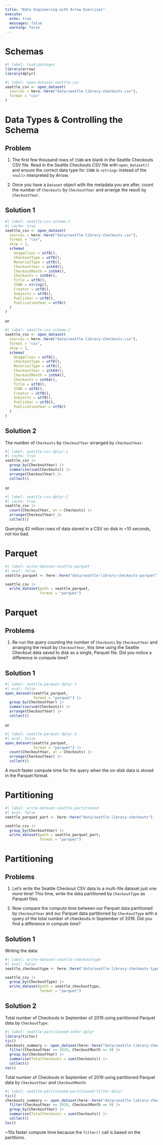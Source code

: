 ```yaml
---
title: "Data Engineering with Arrow Exercises"
execute:
  echo: true
  messages: false
  warning: false
---
```


# Schemas

```r
#| label: load-packages
library(arrow)
library(dplyr)
```

```r
#| label: open-dataset-seattle-csv
seattle_csv <- open_dataset(
  sources = here::here("data/seattle-library-checkouts.csv"),
  format = "csv"
)
```

::: {#exercise-schema .callout-tip}
# Data Types & Controlling the Schema

::: panel-tabset
## Problem

1.  The first few thousand rows of `ISBN` are blank in the Seattle Checkouts CSV file. Read in the Seattle Checkouts CSV file with `open_dataset()` and ensure the correct data type for `ISBN` is `<string>` instead of the `<null>` interpreted by Arrow.

2.  Once you have a `Dataset` object with the metadata you are after, count the number of `Checkouts` by `CheckoutYear` and arrange the result by `CheckoutYear`.

## Solution 1

```r
#| label: seattle-csv-schema-1
#| cache: true
seattle_csv <- open_dataset(
  sources = here::here("data/seattle-library-checkouts.csv"),
  format = "csv",
  skip = 1,
  schema(
    UsageClass = utf8(),
    CheckoutType = utf8(),
    MaterialType = utf8(),
    CheckoutYear = int64(),
    CheckoutMonth = int64(),
    Checkouts = int64(),
    Title = utf8(),
    ISBN = string(),
    Creator = utf8(),
    Subjects = utf8(),
    Publisher = utf8(),
    PublicationYear = utf8()
  )
)
```

or

```r
#| label: seattle-csv-schema-2
seattle_csv <- open_dataset(
  sources = here::here("data/seattle-library-checkouts.csv"),
  format = "csv",
  skip = 1,
  schema(
    UsageClass = utf8(),
    CheckoutType = utf8(),
    MaterialType = utf8(),
    CheckoutYear = int64(),
    CheckoutMonth = int64(),
    Checkouts = int64(),
    Title = utf8(),
    ISBN = utf8(),
    Creator = utf8(),
    Subjects = utf8(),
    Publisher = utf8(),
    PublicationYear = utf8()
  )
)
```

## Solution 2

The number of `Checkouts` by `CheckoutYear` arranged by `CheckoutYear`:

```r
#| label: seattle-csv-dplyr-1
#| cache: true
seattle_csv |>
  group_by(CheckoutYear) |>
  summarise(sum(Checkouts)) |>
  arrange(CheckoutYear) |> 
  collect()
```

or

```r
#| label: seattle-csv-dplyr-2
#| cache: true
seattle_csv |> 
  count(CheckoutYear, wt = Checkouts) |> 
  arrange(CheckoutYear) |> 
  collect()
```

Querying 42 million rows of data stored in a CSV on disk in \~10 seconds, not too bad.
:::
:::

# Parquet

```r
#| label: write-dataset-seattle-parquet
#| eval: false
seattle_parquet <- here::here("data/seattle-library-checkouts-parquet")

seattle_csv |>
  write_dataset(path = seattle_parquet,
                format = "parquet")
```

::: {#exercise-dataset .callout-tip}
# Parquet

::: panel-tabset
## Problems

1.  Re-run the query counting the number of `Checkouts` by `CheckoutYear` and arranging the result by `CheckoutYear`, this time using the Seattle Checkout data saved to disk as a single, Parquet file. Did you notice a difference in compute time?

## Solution 1

```r
#| label: seattle-parquet-dplyr-1
#| eval: false
open_dataset(seattle_parquet, 
             format = "parquet") |>
  group_by(CheckoutYear) |>
  summarise(sum(Checkouts)) |>
  arrange(CheckoutYear) |> 
  collect()
```

or

```r
#| label: seattle-parquet-dplyr-2
#| eval: false
open_dataset(seattle_parquet, 
             format = "parquet") |>
  count(CheckoutYear, wt = Checkouts) |> 
  arrange(CheckoutYear) |> 
  collect()
```

A *much* faster compute time for the query when the on-disk data is stored in the Parquet format.
:::
:::

# Partitioning

```r
#| label: write-dataset-seattle-partitioned
#| eval: false
seattle_parquet_part <- here::here("data/seattle-library-checkouts")

seattle_csv |>
  group_by(CheckoutYear) |>
  write_dataset(path = seattle_parquet_part,
                format = "parquet")
```

::: {#exercise-dataset .callout-tip}
# Partitioning

::: panel-tabset
## Problems

1.  Let's write the Seattle Checkout CSV data to a multi-file dataset just one more time! This time, write the data partitioned by `CheckoutType` as Parquet files.

2.  Now compare the compute time between our Parquet data partitioned by `CheckoutYear` and our Parquet data partitioned by `CheckoutType` with a query of the total number of checkouts in September of 2019. Did you find a difference in compute time?

## Solution 1

Writing the data:

```r
#| label: write-dataset-seattle-checkouttype
#| eval: false
seattle_checkouttype <- here::here("data/seattle-library-checkouts-type")

seattle_csv |>
  group_by(CheckoutType) |>
  write_dataset(path = seattle_checkouttype,
                format = "parquet")
```

## Solution 2

Total number of Checkouts in September of 2019 using partitioned Parquet data by `CheckoutType`:

```r
#| label: seattle-partitioned-other-dplyr
library(tictoc)
tic()
checkouts_summary <- open_dataset(here::here("data/seattle-library-checkouts-type")) |> 
  filter(CheckoutYear == 2019, CheckoutMonth == 9) |> 
  group_by(CheckoutYear) |> 
  summarise(TotalCheckouts = sum(Checkouts)) |>
  collect()
toc()
```

Total number of Checkouts in September of 2019 using partitioned Parquet data by `CheckoutYear` and `CheckoutMonth`:

```r
#| label: seattle-partitioned-partitioned-filter-dplyr
tic()
checkouts_summary <- open_dataset(here::here("data/seattle-library-checkouts")) |> 
  filter(CheckoutYear == 2019, CheckoutMonth == 9) |> 
  group_by(CheckoutYear) |> 
  summarise(TotalCheckouts = sum(Checkouts)) |>
  collect()
toc()
```

\~10x faster compute time because the `filter()` call is based on the partitions.
:::
:::
